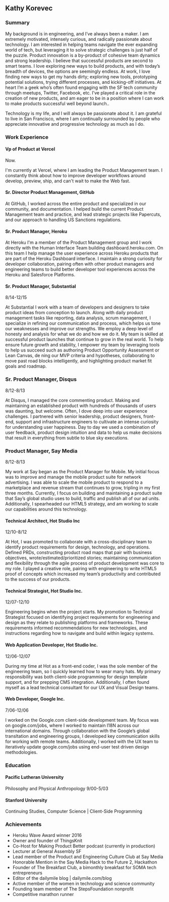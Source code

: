 ## Kathy Korevec

### Summary

My background is in engineering, and I’ve always been a maker. I am extremely motivated, intensely curious, and radically passionate about technology.
I am interested in helping teams navigate the ever expanding world of tech, but leveraging it to solve strategic challenges is just half of the puzzle. Product innovation is a by-product of cohesive team dynamics and strong leadership. I believe that successful products are second to smart teams. I love exploring new ways to build products, and with today’s breadth of devices, the options are seemingly endless. At work, I love finding new ways to get my hands dirty; exploring new tools, prototyping potential solutions, trying different processes, and kicking-off initiatives. At heart I’m a geek who’s often found engaging with the SF tech community through meetups, Twitter, Facebook, etc. I’ve played a critical role in the creation of new products, and am eager to be in a position where I can work to make products successful well beyond launch..

Technology is my life, and I will always be passionate about it. I am grateful to live in San Francisco, where I am continually surrounded by people who appreciate innovative and progressive technology as much as I do.

### Work Experience

#### Vp of Product at Vercel

Now. 

I'm currently at Vercel, where I am leading the Product Management team. I constantly think about how to improve developer workflows around develop, preview, ship, and can't wait to make the Web fast. 

#### Sr. Director Product Management, GitHub

At GitHub, I worked across the entire product and specialized in our community, and documentation. I helped build the current Product Management team and practice, and lead strategic projects like Papercuts, and our approach to handling US Sanctions regulations. 

#### Sr. Product Manager, Heroku

At Heroku I'm a member of the Product Management group and I work directly with the Human Interface Team building dashboard.heroku.com. On this team I help manage the user experience across Heroku products that are part of the Heroku Dashboard interface. I maintain a strong curiosity for developer collaboration, pairing often with other product managers and engineering teams to build better developer tool experiences across the Heroku and Salesforce Platforms.

#### Sr. Product Manager, Substantial

8/14-12/15

At Substantial I work with a team of developers and designers to take product ideas from conception to launch. Along with daily product management tasks like reporting, data analysis, scrum management, I specialize in refining our communication and process, which helps us tone our weaknesses and improve our strengths. We employ a deep level of honesty and analysis for what we do and how we do it. My team is skilled at successful product launches that continue to grow in the real world. To help ensure future growth and stability, I empower my team by leveraging tools to help us succeed such as authoring Product Opportunity Assessment or Lean Canvas, de ning our MVP criteria and hypotheses, collaborating to move past road blocks intelligently, and highlighting product market fit goals and roadmap.

### Sr. Product Manager, Disqus

8/12-8/13

At Disqus, I managed the core commenting product. Making and maintaining an established product with hundreds of thousands of users was daunting, but welcome. Often, I dove deep into user experience challenges. I partnered with senior leadership, product designers, front-end, support and infrastructure engineers to cultivate an intense curiosity for understanding user happiness. Day to day we used a combination of user feedback, product design intuition and data to help us make decisions that result in everything from subtle to blue sky executions.

### Product Manager, Say Media

8/12-8/13

My work at Say began as the Product Manager for Mobile. My initial focus was to improve and manage the mobile product suite for network advertising. I was able to scale the mobile product to respond to a marketplace and revenue stream that continues to grow, tripling in my first three months. Currently, I focus on building and maintaining a product suite that Say’s global studio uses to build, traffic and publish all of our ad units. Additionally, I spearheaded our HTML5 strategy, and am working to scale our capabilities around this technology.

#### Technical Architect, Hot Studio Inc

12/10-8/12

At Hot, I was promoted to collaborate with a cross-disciplinary team to identify product requirements for design, technology, and operations. Defined PRDs, constructing product road maps that pair with business objectives, wrote/estimated/prioritized stories; maintaining communication and flexibility through the agile process of product development was core to my role. I played a creative role, pairing with engineering to write HTML5 proof of concepts which increased my team’s productivity and contributed to the success of our products.

#### Technical Strategist, Hot Studio Inc.

12/07-12/10

Engineering begins when the project starts. My promotion to Technical Strategist focused on identifying project requirements for engineering and design as they relate to publishing platforms and frameworks. These requirements informed recommendations for new technologies, and instructions regarding how to navigate and build within legacy systems.

#### Web Application Developer, Hot Studio Inc.

12/06-12/07

During my time at Hot as a front-end coder, I was the sole member of the engineering team, so I quickly learned how to wear many hats. My primary responsibility was both client-side programming for design template support, and for prepping CMS integration. Additionally, I often found myself as a lead technical consultant for our UX and Visual Design teams.

#### Web Developer, Google Inc.

7/06-12/06

I worked on the Google.com client-side development team. My focus was on google.com/jobs, where I worked to maintain I18N across our international domains. Through collaboration with the Google’s global transltation and engineering groups, I developed key communication skills for working with remote teams. Additionally, I worked with the UX team to iteratively update google.com/jobs using end-user test driven design methodologies.

### Education

#### Pacific Lutheran University

Philosophy and Physical Anthropology
9/00-5/03

#### Stanford University

Continuing Studies, Computer Science | Client-Side Programming

### Achievements

- Heroku Wave Award winner 2016
- Owner and founder of ThingsKnit
- Co-Host for Making Product Better podcast (currently in production)
- Lecturer at General Assembly SF
- Lead member of the Product and Engineering Culture Club at Say Media Honorable Mention in the Say Media Hack to the Future 2, Hackathon
- Founder of The Breakfast Club, a bimonthly breakfast for SOMA tech entrepreneurs
- Editor of the dailymile blog | dailymile.com/blog
- Active member of the women in technology and science community
- Founding team member of The StepsFoundation nonprofit
- Competitive marathon runner
